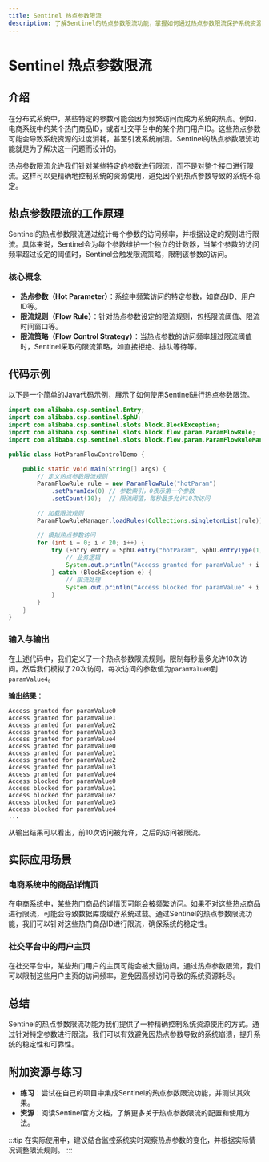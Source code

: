 ```yaml
---
title: Sentinel 热点参数限流
description: 了解Sentinel的热点参数限流功能，掌握如何通过热点参数限流保护系统资源，避免因高频访问导致的系统崩溃。
---
```


# Sentinel 热点参数限流

## 介绍

在分布式系统中，某些特定的参数可能会因为频繁访问而成为系统的热点。例如，电商系统中的某个热门商品ID，或者社交平台中的某个热门用户ID。这些热点参数可能会导致系统资源的过度消耗，甚至引发系统崩溃。Sentinel的热点参数限流功能就是为了解决这一问题而设计的。

热点参数限流允许我们针对某些特定的参数进行限流，而不是对整个接口进行限流。这样可以更精确地控制系统的资源使用，避免因个别热点参数导致的系统不稳定。

## 热点参数限流的工作原理

Sentinel的热点参数限流通过统计每个参数的访问频率，并根据设定的规则进行限流。具体来说，Sentinel会为每个参数维护一个独立的计数器，当某个参数的访问频率超过设定的阈值时，Sentinel会触发限流策略，限制该参数的访问。

### 核心概念

- **热点参数（Hot Parameter）**：系统中频繁访问的特定参数，如商品ID、用户ID等。
- **限流规则（Flow Rule）**：针对热点参数设定的限流规则，包括限流阈值、限流时间窗口等。
- **限流策略（Flow Control Strategy）**：当热点参数的访问频率超过限流阈值时，Sentinel采取的限流策略，如直接拒绝、排队等待等。

## 代码示例

以下是一个简单的Java代码示例，展示了如何使用Sentinel进行热点参数限流。

```java
import com.alibaba.csp.sentinel.Entry;
import com.alibaba.csp.sentinel.SphU;
import com.alibaba.csp.sentinel.slots.block.BlockException;
import com.alibaba.csp.sentinel.slots.block.flow.param.ParamFlowRule;
import com.alibaba.csp.sentinel.slots.block.flow.param.ParamFlowRuleManager;

public class HotParamFlowControlDemo {

    public static void main(String[] args) {
        // 定义热点参数限流规则
        ParamFlowRule rule = new ParamFlowRule("hotParam")
            .setParamIdx(0) // 参数索引，0表示第一个参数
            .setCount(10);  // 限流阈值，每秒最多允许10次访问

        // 加载限流规则
        ParamFlowRuleManager.loadRules(Collections.singletonList(rule));

        // 模拟热点参数访问
        for (int i = 0; i < 20; i++) {
            try (Entry entry = SphU.entry("hotParam", SphU.entryType(1, "paramValue" + i % 5)) {
                // 业务逻辑
                System.out.println("Access granted for paramValue" + i % 5);
            } catch (BlockException e) {
                // 限流处理
                System.out.println("Access blocked for paramValue" + i % 5);
            }
        }
    }
}
```

### 输入与输出

在上述代码中，我们定义了一个热点参数限流规则，限制每秒最多允许10次访问。然后我们模拟了20次访问，每次访问的参数值为`paramValue0`到`paramValue4`。

**输出结果**：
```
Access granted for paramValue0
Access granted for paramValue1
Access granted for paramValue2
Access granted for paramValue3
Access granted for paramValue4
Access granted for paramValue0
Access granted for paramValue1
Access granted for paramValue2
Access granted for paramValue3
Access granted for paramValue4
Access blocked for paramValue0
Access blocked for paramValue1
Access blocked for paramValue2
Access blocked for paramValue3
Access blocked for paramValue4
...
```

从输出结果可以看出，前10次访问被允许，之后的访问被限流。

## 实际应用场景

### 电商系统中的商品详情页

在电商系统中，某些热门商品的详情页可能会被频繁访问。如果不对这些热点商品进行限流，可能会导致数据库或缓存系统过载。通过Sentinel的热点参数限流功能，我们可以针对这些热门商品ID进行限流，确保系统的稳定性。

### 社交平台中的用户主页

在社交平台中，某些热门用户的主页可能会被大量访问。通过热点参数限流，我们可以限制这些用户主页的访问频率，避免因高频访问导致的系统资源耗尽。

## 总结

Sentinel的热点参数限流功能为我们提供了一种精确控制系统资源使用的方式。通过针对特定参数进行限流，我们可以有效避免因热点参数导致的系统崩溃，提升系统的稳定性和可靠性。

## 附加资源与练习

- **练习**：尝试在自己的项目中集成Sentinel的热点参数限流功能，并测试其效果。
- **资源**：阅读Sentinel官方文档，了解更多关于热点参数限流的配置和使用方法。

:::tip
在实际使用中，建议结合监控系统实时观察热点参数的变化，并根据实际情况调整限流规则。
:::